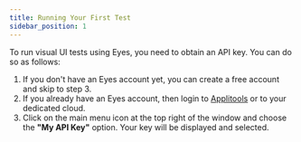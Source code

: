 ```yaml
---
title: Running Your First Test
sidebar_position: 1
---
```


To run visual UI tests using Eyes, you need to obtain an API key. You can do so as follows:

1. If you don't have an Eyes account yet, you can create a free account and skip to step 3.
2. If you already have an Eyes account, then login to [Applitools](https://eyes.applitools.com) or to your dedicated cloud.
3. Click on the main menu icon  at the top right of the window and choose the **"My API Key"** option. Your key will be displayed and selected.
